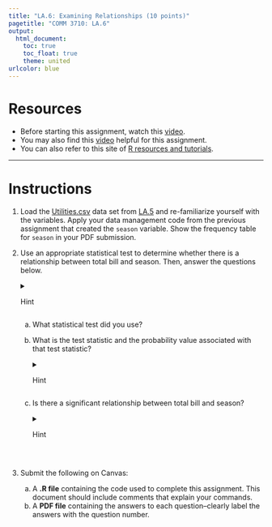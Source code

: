 ```yaml
---
title: "LA.6: Examining Relationships (10 points)"
pagetitle: "COMM 3710: LA.6"
output:
  html_document:
    toc: true
    toc_float: true
    theme: united
urlcolor: blue
---
```


# Resources
- Before starting this assignment, watch this [video](https://youtu.be/IZoCbCQRmUE).
- You may also find this [video](https://youtu.be/2uQCUBtqCfM) helpful for this assignment.
- You can also refer to this site of [R resources and tutorials](https://rpubs.com/yesun/652965).

---

# Instructions
1. Load the [Utilities.csv](https://utah.instructure.com/files/108105204/download?download_frd=1) data set from [LA.5](https://sarakyeo.github.io/COMM-3710/LA/LA.5.html) and re-familiarize yourself with the variables. Apply your data management code from the previous assignment that created the `season` variable. Show the frequency table for `season` in your PDF submission.
<br>

2. Use an appropriate statistical test to determine whether there is a relationship between total bill and season. Then, answer the questions below.
<details>
<summary>Hint</summary>

   First, identify the level of measurement of the independent and dependent variables. Then, use the chart below to select a statistical test.
   <center>
   <img src="https://sarakyeo.github.io/COMM-3710/LA/LA.6_chart.png"
     alt="LA.6 chart"/>
   </center>
</details>
      a. What statistical test did you use?
      b. What is the test statistic and the probability value associated with that test statistic?
      <details>
      <summary>Hint</summary>
      
         | Hypothesis Test       | Test Statistic Name               | Test Statistic Symbol |
         |-----------------------|-----------------------------------|-----------------------|
         | Chi-squared test      | Chi-squared value                 | $\chi^2$              |
         | t-test                | *t*-value                         | $t$                   |
         | ANOVA                 | *F*-value                         | $F$                   |
         | Pearson's correlation | Pearson's correlation coefficient | $r$                   |
         
         ---
         
         The images below identify the test statistics and *p*-values in R output. Be sure to report the correct values.
         
         <img src="https://sarakyeo.github.io/COMM-3710/LA/LA.6_chisq.png"
     alt="LA.6 chi-sq output"/>
         
         <img src="https://sarakyeo.github.io/COMM-3710/LA/LA.6_t-test.png"
     alt="LA.6 t-test output"/>
         
         <img src="https://sarakyeo.github.io/COMM-3710/LA/LA.6_ANOVA.png"
     alt="LA.6 ANOVA output"/>
         
         <img src="https://sarakyeo.github.io/COMM-3710/LA/LA.6_cor.png"
     alt="LA.6 cor output"/>
</details>
      c. Is there a significant relationship between total bill and season?
<details>
      <summary>Hint</summary>
      
         Check the $p$-value. If $p < 0.05$, then the relationship is significant.
</details>
<br>

3. Submit the following on Canvas:
   (a) A **.R file** containing the code used to complete this assignment. This document should include comments that explain your commands.
   (b) A **PDF file** containing the answers to each question--clearly label the answers with the question number.
